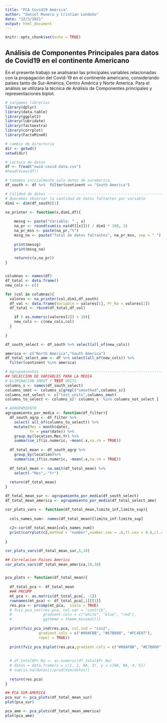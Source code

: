 ```yaml
---
title: "PCA Covid19 América"
author: "Daniel Munera y Cristian Londoño"
date: "22/3/2021"
output: html_document
---
```


```r
knitr::opts_chunk$set(echo = TRUE)
```

## Análisis de Componentes Principales para datos de Covid19 en el continente Americano

En el presente trabajo se analisaran las principales variables relacionadas con la propagación del Covid-19 en el continente americano, considerando países tanto de Sur-América, Centro América y Norte America. Para el análisis se utilizara la técnica de Análisis de Componentes principales y representaciones biplot. 


```r
# cargamos librerias
library(dplyr)
library(data.table)
library(ggplot2)
library(lubridate)
library(factoextra)
library(corrplot)
library(FactoMineR)


```


```r
# cambio de directorio
dir <- getwd()
setwd(dir)


```


```r
# Lectura de datos
df <- fread("owid-covid-data.csv")
#head(View(df))
```

```r
# tomamos inicialmente solo datos de suramerica
df_south <- df %>%  filter(continent == "South America")

```

```r
# Calidad de datos ------------------------------------------------------
# Queremos observar la cantidad de datos faltantes por variable
dim1 <- dim(df_south)[1] 

na_printer <- function(x,dim1,df){
  
    messg <- paste("Variable: " , x)
    na_pr <- round(sum(is.na(df[[x]])) / dim1 * 100, 2)
    na_pr_mss <- paste(na_pr,"%")
    mssg_na <- paste("Total de datos faltantes", na_pr_mss, sep = " ")
    
    print(messg)
    print(mssg_na)

    return(c(x,na_pr))
}


columnas <- names(df)
df_total <- data.frame()
new_cols <- c()

for (col in columnas){
  valores <- na_printer(col,dim1,df_south)
  df_val <- data.frame(Variable = valores[1], Pr_Na = valores[2])
  df_total <- rbind(df_total,df_val)

    if ( as.numeric(valores[2]) < 10){
    new_cols <- c(new_cols,col)
  }
 
}

df_south_select <- df_south %>% select(all_of(new_cols))

america <- c("North America","South America")
df_total_select_ame <- df %>% select(all_of(new_cols)) %>%
  filter(continent %in% america)

# Agrupamientos -----------------------------------------------------------
## SELECCION DE VARIABLES PARA LA MEDIA
# ELIMINACIÓN SMOOT Y TEST UNITS
columns_s <- names(df_south_select)
columns_smot <- columns_s[grepl("smoothed",columns_s)]
columns_not_select <- c("test_units",columns_smot)
columns_to_select <- columns_s[! columns_s  %in% columns_not_select ]

# AGRUPAMIENTO
agrupamiento_por_media <- function(df_filter){
  df_south_agrp <- df_filter %>% 
    select( all_of(columns_to_select)) %>%
    mutate(Mes = month(date),
           Yr = year(date)) %>% 
    group_by(location,Mes,Yr) %>% 
    summarise_if(is.numeric, ~mean(.x,na.rm = TRUE))
  
  df_total_mean <- df_south_agrp %>% 
    group_by(location)%>% 
    summarise_if(is.numeric, ~mean(.x,na.rm = TRUE))
  
  df_total_mean <- na.omit(df_total_mean) %>% 
    select(-"Mes",-"Yr")
  
  return(df_total_mean)
}

df_total_mean_sur <- agrupamiento_por_media(df_south_select)
df_total_mean_america <- agrupamiento_por_media(df_total_select_ame)

cor_plots_vars <- function(df_total_mean,limite_inf,limite_sup){
  
  cols_names_num<- names(df_total_mean)[limite_inf:limite_sup]
  
  c2<-cor(df_total_mean[cols_names_num])
  print(corrplot(c2,method = "number",number.cex = .8,tl.cex = 0.8,cl.cex = 0.8,tl.col = "gray2"))
  
}

cor_plots_vars(df_total_mean_sur,5,10)

## Correlacion Paises America
cor_plots_vars(df_total_mean_america,10,18)


pca_plots <- function(df_total_mean){
  
  df_total_pca <- df_total_mean
  ### PRCOMP
  mt_pca <- as.matrix(df_total_pca[, -1])
  rownames(mt_pca) <- df_total_pca[,1][[1]]
  res.pca <- prcomp(mt_pca,  scale = TRUE)
  # fviz_pca_var(res.pca, col.var = "contrib",
  #              gradient.cols = c("white", "blue", "red"),
  #              ggtheme = theme_minimal())
  
  print(fviz_pca_ind(res.pca, col.ind = "cos2", 
               gradient.cols = c("#00AFBB", "#E7B800", "#FC4E07"),
               repel = TRUE))
  
  print(fviz_pca_biplot(res.pca,gradient.cols = c("#00AFBB", "#E7B800", "#FC4E07")))
  
  
  # df_total$Pr_Na <- as.numeric(df_total$Pr_Na)
  # datos = data.frame(x = c(1, 2, NA, 3), y = c(NA, NA, 4, 5))
  # sum(is.na(datos))/prod(dim(datos))
  
  return(res.pca)
}

## PCA SUR-AMERICA
pca_sur <- pca_plots(df_total_mean_sur)
plot(pca_sur)

pca_ame <- pca_plots(df_total_mean_america)
plot(pca_ame)

```

